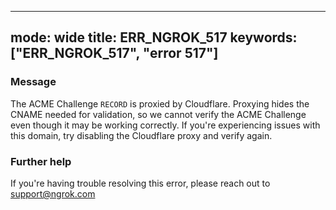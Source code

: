 
---
mode: wide
title: ERR_NGROK_517
keywords: ["ERR_NGROK_517", "error 517"]
---


### Message
The ACME Challenge `RECORD` is proxied by Cloudflare. Proxying hides the CNAME needed for validation, so we cannot verify the ACME Challenge even though it may be working correctly. If you're experiencing issues with this domain, try disabling the Cloudflare proxy and verify again.

<ErrorDetails />



### Further help
If you're having trouble resolving this error, please reach out to [support@ngrok.com](mailto:support@ngrok.com?subject=Help%20with%20ERR_NGROK_517)

